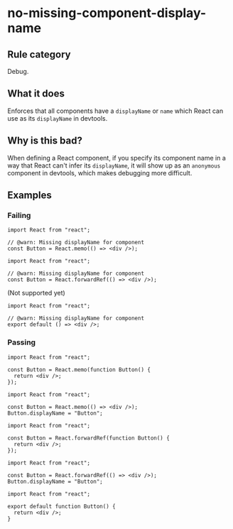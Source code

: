# no-missing-component-display-name

## Rule category

Debug.

## What it does

Enforces that all components have a `displayName` or `name` which React can use as its `displayName` in devtools.

## Why is this bad?

When defining a React component, if you specify its component name in a way that React can't infer its `displayName`, it will show up as an `anonymous` component in devtools, which makes debugging more difficult.

## Examples

### Failing

```tsx twoslash
import React from "react";

// @warn: Missing displayName for component
const Button = React.memo(() => <div />);
```

```tsx twoslash
import React from "react";

// @warn: Missing displayName for component
const Button = React.forwardRef(() => <div />);
```

(Not supported yet)

```tsx twoslash
import React from "react";

// @warn: Missing displayName for component
export default () => <div />;
```

### Passing

```tsx twoslash
import React from "react";

const Button = React.memo(function Button() {
  return <div />;
});
```

```tsx twoslash
import React from "react";

const Button = React.memo(() => <div />);
Button.displayName = "Button";
```

```tsx twoslash
import React from "react";

const Button = React.forwardRef(function Button() {
  return <div />;
});
```

```tsx twoslash
import React from "react";

const Button = React.forwardRef(() => <div />);
Button.displayName = "Button";
```

```tsx twoslash
import React from "react";

export default function Button() {
  return <div />;
}
```
